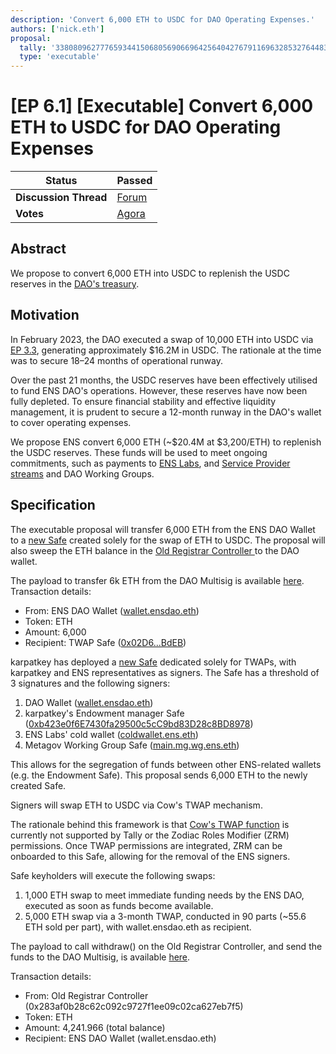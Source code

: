 ```yaml
---
description: 'Convert 6,000 ETH to USDC for DAO Operating Expenses.'
authors: ['nick.eth']
proposal:
  tally: '33808096277765934415068056906696425640427679116963285327644834080891069190379'
  type: 'executable'
---
```


# [EP 6.1] [Executable] Convert 6,000 ETH to USDC for DAO Operating Expenses

| **Status**            | Passed                                                                                                                    |
| --------------------- | ------------------------------------------------------------------------------------------------------------------------- |
| **Discussion Thread** | [Forum](https://discuss.ens.domains/t/ep-6-1-executable-convert-6-000-eth-to-usdc-for-dao-operating-expenses/20138)       |
| **Votes**             | [Agora](https://agora.ensdao.org/proposals/33808096277765934415068056906696425640427679116963285327644834080891069190379) |

## Abstract

We propose to convert 6,000 ETH into USDC to replenish the USDC reserves in the [DAO's treasury](https://etherscan.io/address/0xfe89cc7abb2c4183683ab71653c4cdc9b02d44b7).

## Motivation

In February 2023, the DAO executed a swap of 10,000 ETH into USDC via [EP 3.3](https://www.tally.xyz/gov/ens/proposal/45461903078948131870051132081249892009497709518413744958551889217805827301425), generating approximately $16.2M in USDC. The rationale at the time was to secure 18–24 months of operational runway.

Over the past 21 months, the USDC reserves have been effectively utilised to fund ENS DAO's operations. However, these reserves have now been fully depleted. To ensure financial stability and effective liquidity management, it is prudent to secure a 12-month runway in the DAO's wallet to cover operating expenses.

We propose ENS convert 6,000 ETH (~$20.4M at $3,200/ETH) to replenish the USDC reserves. These funds will be used to meet ongoing commitments, such as payments to [ENS Labs](https://discuss.ens.domains/t/ep-5-22-ensv2-development-funding-request/19762), and [Service Provider streams](https://docs.ens.domains/dao/proposals/5.2) and DAO Working Groups.

## Specification

The executable proposal will transfer 6,000 ETH from the ENS DAO Wallet to a [new Safe](https://etherscan.io/address/0x02D61347e5c6EA5604f3f814C5b5498421cEBdEB) created solely for the swap of ETH to USDC. The proposal will also sweep the ETH balance in the [Old Registrar Controller ](https://debank.com/profile/0x283af0b28c62c092c9727f1ee09c02ca627eb7f5)to the DAO wallet.

The payload to transfer 6k ETH from the DAO Multisig is available [here](https://gist.github.com/JeronimoHoulin/5e4728d36bf5d2b7ee08b9382f61bf78). Transaction details:

- From: ENS DAO Wallet ([wallet.ensdao.eth](https://etherscan.io/address/0xFe89cc7aBB2C4183683ab71653C4cdc9B02D44b7#multichain-portfolio))
- Token: ETH
- Amount: 6,000
- Recipient: TWAP Safe ([0x02D6...BdEB](https://app.safe.global/home?safe=eth:0x02D61347e5c6EA5604f3f814C5b5498421cEBdEB))

karpatkey has deployed a [new Safe](https://app.safe.global/home?safe=eth:0x02D61347e5c6EA5604f3f814C5b5498421cEBdEB) dedicated solely for TWAPs, with karpatkey and ENS representatives as signers. The Safe has a threshold of 3 signatures and the following signers:

1. DAO Wallet ([wallet.ensdao.eth](https://etherscan.io/address/0xfe89cc7abb2c4183683ab71653c4cdc9b02d44b7))
2. karpatkey's Endowment manager Safe ([0xb423e0f6E7430fa29500c5cC9bd83D28c8BD8978](https://etherscan.io/address/0xb423e0f6E7430fa29500c5cC9bd83D28c8BD8978))
3. ENS Labs' cold wallet ([coldwallet.ens.eth](https://etherscan.io/address/0x690F0581eCecCf8389c223170778cD9D029606F2))
4. Metagov Working Group Safe ([main.mg.wg.ens.eth](https://etherscan.io/address/0x91c32893216dE3eA0a55ABb9851f581d4503d39b))

This allows for the segregation of funds between other ENS-related wallets (e.g. the Endowment Safe). This proposal sends 6,000 ETH to the newly created Safe.

Signers will swap ETH to USDC via Cow's TWAP mechanism.

The rationale behind this framework is that [Cow's TWAP function](https://docs.cow.fi/cow-protocol/reference/contracts/programmatic/twap) is currently not supported by Tally or the Zodiac Roles Modifier (ZRM) permissions. Once TWAP permissions are integrated, ZRM can be onboarded to this Safe, allowing for the removal of the ENS signers.

Safe keyholders will execute the following swaps:

1. 1,000 ETH swap to meet immediate funding needs by the ENS DAO, executed as soon as funds become available.
2. 5,000 ETH swap via a 3-month TWAP, conducted in 90 parts (~55.6 ETH sold per part), with wallet.ensdao.eth as recipient.

The payload to call withdraw() on the Old Registrar Controller, and send the funds to the DAO Multisig, is available [here](https://gist.github.com/JeronimoHoulin/f08e7a5704829df606602e53447569e3).

Transaction details:

- From: Old Registrar Controller (0x283af0b28c62c092c9727f1ee09c02ca627eb7f5)
- Token: ETH
- Amount: 4,241.966 (total balance)
- Recipient: ENS DAO Wallet (wallet.ensdao.eth)
